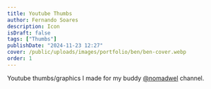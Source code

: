 ```yaml
---
title: Youtube Thumbs
author: Fernando Soares
description: Icon
isDraft: false
tags: ["Thumbs"]
publishDate: "2024-11-23 12:27"
cover: /public/uploads/images/portfolio/ben/ben-cover.webp
order: 1
---
```


Youtube thumbs/graphics I made for my buddy <a target="_blank" href="https://www.youtube.com/@nomadwel">@nomadwel</a> channel.

<ImageZoom client:load src="/uploads/images/portfolio/labs/01-thumb.webp" alt="Thumb" />

<ImageZoom client:load src="/uploads/images/portfolio/labs/01-final.webp" alt="Thumb" />

<ImageZoom client:load src="/uploads/images/portfolio/labs/02-thumb.webp" alt="Thumb" />

<ImageZoom client:load src="/uploads/images/portfolio/labs/02-final.webp" alt="Thumb" />